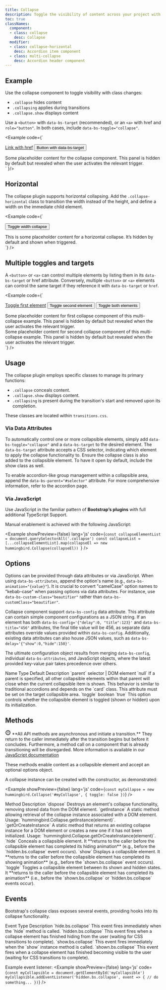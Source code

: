 ```yaml
---
title: Collapse
description: Toggle the visibility of content across your project with a few classes and our JavaScript plugins.
toc: true
classNames:
  component:
  - class: collapse
    desc: Collapse
  modifier:
  - class: collapse-horizontal
    desc: Accordion item component
  - class: multi-collapse
    desc: Accordion header component
---
```


## Example

Use the collapse component to toggle visibility with class changes:

- `.collapse` hides content
- `.collapsing` applies during transitions
- `.collapse.show` displays content

Use a `<button>` with `data-bs-target` (recommended), or an `<a>` with href and `role="button"`. In both cases, include `data-bs-toggle="collapse"`.

<Example code={`<div class="inline-flex gap-2 mb-3">
    <a class="btn btn-primary" data-bs-toggle="collapse" href="#collapseExample" role="button" aria-expanded="false" aria-controls="collapseExample">Link with href</a>
    <button class="btn btn-primary" type="button" data-bs-toggle="collapse" data-bs-target="#collapseExample" aria-expanded="false" aria-controls="collapseExample">Button with data-bs-target</button>
  </div>
  <div class="collapse" id="collapseExample">
    <div class="card card-body">
      Some placeholder content for the collapse component. This panel is hidden by default but revealed when the user activates the relevant trigger.
    </div>
  </div>`
}/>

## Horizontal

The collapse plugin supports horizontal collapsing. Add the `.collapse-horizontal` class to transition the width instead of the height, and define a width on the immediate child element.

<Example code={`<div class='mb-3'>
    <button class="btn btn-primary" type="button" data-bs-toggle="collapse" data-bs-target="#collapseWidthExample" aria-expanded="false" aria-controls="collapseWidthExample">Toggle width collapse</button>
  </div>
  <div class='min-h-30'>
    <div class="collapse collapse-horizontal" id="collapseWidthExample">
      <div class="card card-body w-75">
        This is some placeholder content for a horizontal collapse. It’s hidden by default and shown when triggered.
      </div>
    </div>
  </div>`} />

## Multiple toggles and targets

A `<button>` or `<a>` can control multiple elements by listing them in its `data-bs-target` or href attribute. Conversely, multiple `<button>` or `<a>` elements can control the same target if they reference it with `data-bs-target` or `href`.

<Example code={`<div class="inline-flex gap-1 mb-3">
    <a class="btn btn-primary" data-bs-toggle="collapse" href="#multiCollapseExample1" role="button" aria-expanded="false" aria-controls="multiCollapseExample1">Toggle first element</a>
    <button class="btn btn-primary" type="button" data-bs-toggle="collapse" data-bs-target="#multiCollapseExample2" aria-expanded="false" aria-controls="multiCollapseExample2">Toggle second element</button>
    <button class="btn btn-primary" type="button" data-bs-toggle="collapse" data-bs-target=".multi-collapse" aria-expanded="false" aria-controls="multiCollapseExample1 multiCollapseExample2">Toggle both elements</button>
  </div>
  <div class="grid grid-cols-2 gap-3">
    <div>
      <div class="collapse multi-collapse" id="multiCollapseExample1">
        <div class="card card-body">
          Some placeholder content for first collapse component of this multi-collapse example. This panel is hidden by default but revealed when the user activates the relevant trigger.
        </div>
      </div>
    </div>
    <div>
      <div class="collapse multi-collapse" id="multiCollapseExample2">
        <div class="card card-body">
          Some placeholder content for second collapse component of this multi-collapse example. This panel is hidden by default but revealed when the user activates the relevant trigger.
        </div>
      </div>
    </div>
  </div>`} />

## Usage

The collapse plugin employs specific classes to manage its primary functions:

- `.collapse` conceals content.
- `.collapse.show` displays content.
- `.collapsing` is present during the transition's start and removed upon its completion.

These classes are located within `transitions.css`.

### Via Data Attributes

To automatically control one or more collapsible elements, simply add `data-bs-toggle="collapse"` and a `data-bs-target` to the desired element. The `data-bs-target` attribute accepts a CSS selector, indicating which element to apply the collapse functionality to. Ensure the collapse class is also added to the collapsible element. To have it open by default, include the show class as well.

To enable accordion-like group management within a collapsible area, append the `data-bs-parent="#selector"` attribute. For more comprehensive information, refer to the accordion page.

### Via JavaScript

Use JavaScript in the familiar pattern of **Bootstrap’s plugins** with full additional TypeScript Support.

Manual enablement is achieved with the following JavaScript:

<Example showPreview={false} lang='js' 
  code={`const collapseElementList = document.querySelectorAll('.collapse')
  const collapseList = [...collapseElementList].map(collapseEl => new hummingbird.Collapse(collapseEl))
`} />


## Options

Options can be provided through data attributes or via JavaScript. When using `data-bs-attributes`, append the option's name (e.g., `data-bs-animation="{value}"`). It is crucial to convert "camelCase" option names to "kebab-case" when passing options via data attributes. For instance, use `data-bs-custom-class="beautifier"` rather than `data-bs-customClass="beautifier"`.

Collapse component support `data-bs-config` data attribute. This attribute can contain simple component configurations as a JSON string. If an element has both `data-bs-config='{"delay":0, "title":123}'` and `data-bs-title="456"` attributes, the final title value will be 456, as separate data attributes override values provided within `data-bs-config`. Additionally, existing data attributes can also house JSON values, such as `data-bs-delay='{"show":0,"hide":150}'`.

The ultimate configuration object results from merging `data-bs-config`, individual `data-bs-attributes`, and JavaScript objects, where the latest provided key-value pair takes precedence over others.

<HbTable>
  <thead>
    <tr>
      <th scope="col">Name</th>
      <th scope="col">Type</th>
      <th scope="col">Default</th>
      <th scope="col">Description</th>
    </tr>
  </thead>
  <tbody>
    <tr>
      <td>`parent`</td>
      <td>selector | DOM element</td>
      <td>`null`</td>
      <td> If a parent is specified, all other collapsible elements within that parent will close when the current collapsible item is shown. This behavior is similar to traditional accordions and depends on the `card` class. This attribute must be set on the target collapsible area.</td>
    </tr>
    <tr>
      <td>`toggle`</td>
      <td>boolean</td>
      <td>`true`</td>
      <td>This option controls whether the collapsible element is toggled (shown or hidden) upon its initialization.</td>
    </tr>
  </tbody>
</HbTable>

## Methods

<div class="alert alert-subtle-danger items-start mb-6" role="alert">
  <svg class="alert-icon" xmlns="http://www.w3.org/2000/svg" width="18" height="18" viewBox="0 0 24 24"><path fill="currentColor" d="M12 17q.425 0 .713-.288T13 16t-.288-.712T12 15t-.712.288T11 16t.288.713T12 17m-1-4h2V7h-2zm1 9q-2.075 0-3.9-.788t-3.175-2.137T2.788 15.9T2 12t.788-3.9t2.137-3.175T8.1 2.788T12 2t3.9.788t3.175 2.137T21.213 8.1T22 12t-.788 3.9t-2.137 3.175t-3.175 2.138T12 22m0-2q3.35 0 5.675-2.325T20 12t-2.325-5.675T12 4T6.325 6.325T4 12t2.325 5.675T12 20m0-8" stroke-width="0.5" stroke="currentColor"/></svg>
  <span class="-mt-1">**All API methods are asynchronous and initiate a transition.** They return to the caller immediately after the transition begins but before it concludes. Furthermore, a method call on a component that is already transitioning will be disregarded. More information is available in our
  <a href="https://getbootstrap.com/docs/5.3/getting-started/javascript/#asynchronous-functions-and-transitions">JavaScript documentation</a></span>
</div>


These methods enable content as a collapsible element and accept an optional options object.

A collapse instance can be created with the constructor, as demonstrated:

<Example showPreview={false} lang='js' 
  code={`const myCollapse = new hummingbird.Collapse('#myCollapse', {
    toggle: false
})`} />

<HbTable>
  <thead>
    <tr>
      <th scope="col">Method</th>
      <th scope="col">Description</th>
    </tr>
  </thead>
  <tbody>
    <tr>
      <th scope="row">`dispose`</th>
      <td>Destroys an element's collapse functionality, removing stored data from the DOM element.</td>
    </tr>
    <tr>
      <th scope="row">`getInstance`</th>
      <td>A static method allowing retrieval of the collapse instance associated with a DOM element. Usage: `hummingbird.Collapse.getInstance(element)`.</td>
    </tr>
    <tr>
      <th scope="row">`getOrCreateInstance`</th>
      <td>A static method that returns an existing collapse instance for a DOM element or creates a new one if it has not been initialized. Usage: `hummingbird.Collapse.getOrCreateInstance(element)`.</td>
    </tr>
    <tr>
      <th scope="row">`hide`</th>
      <td>Conceals a collapsible element. It **returns to the caller before the collapsible element has completed its hiding animation** (e.g., before the `hidden.bs.collapse` event occurs).</td>
    </tr>
    <tr>
      <th scope="row">`show`</th>
      <td>Displays a collapsible element. It **returns to the caller before the collapsible element has completed its showing animation** (e.g., before the `shown.bs.collapse` event occurs).</td>
    </tr>
    <tr>
      <th scope="row">`toggle`</th>
      <td>Toggles a collapsible element between its shown and hidden states. It **returns to the caller before the collapsible element has completed its animation** (i.e., before the `shown.bs.collapse` or `hidden.bs.collapse` events occur).</td>
    </tr>
  </tbody>
</HbTable>

## Events

Bootstrap's collapse class exposes several events, providing hooks into its collapse functionality.

<HbTable>
  <thead>
    <tr>
      <th scope="col">Event Type</th>
      <th scope="col">Description</th>
    </tr>
  </thead>
  <tbody>
    <tr>
      <th scope="row">`hide.bs.collapse`</th>
      <td>This event fires immediately when the `hide` method is called.</td>
    </tr>
    <tr>
      <th scope="row">`hidden.bs.collapse`</th>
      <td>This event fires when a collapse element has finished hiding from the user (waiting for CSS transitions to complete).</td>
    </tr>
    <tr>
      <th scope="row">`show.bs.collapse`</th>
      <td>This event fires immediately when the `show` instance method is called.</td>
    </tr>
    <tr>
      <th scope="row">`shown.bs.collapse`</th>
      <td>This event fires when a collapse element has finished becoming visible to the user (waiting for CSS transitions to complete).</td>
    </tr>
  </tbody>
</HbTable>

Example event listener:
<Example showPreview={false} lang='js' 
  code={`const myCollapsible = document.getElementById('myCollapsible')
  myCollapsible.addEventListener('hidden.bs.collapse', event => {
    // do something...
})`} />
